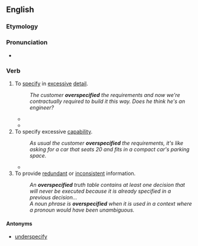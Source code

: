 ==English==

===Etymology===
{{prefix|en|over|specify}}

===Pronunciation===
* {{a|GA}} {{IPA|/ˌoʊvɚˈspɛsɪˌfaɪ/|lang=en}}

===Verb===
{{en-verb|overspecifies|overspecifying|overspecified|overspecified}}

# To [[specify]] in [[excessive]] [[detail]].
#: ''The customer '''overspecified''' the requirements and now we're contractually required to build it this way. Does he think he's an engineer?''
#* {{quote-book|year=1949|editor=Walter E. Burton|chapter=Sponge Rubber|title=Engineering with Rubber|edition=1st|location=New York|publisher=McGraw-Hill Book Company|page=389|pageurl=https://archive.org/stream/in.ernet.dli.2015.215386/2015.215386.Engineering-With#page/n405|passage=Manufacturers of sponge-rubber products have noted a tendency for designers and other users to '''overspecify.'''}}
#* {{quote-journal|year=1975|author={{w|John Whittet}}|title=We Need NEOCS|journal={{w|All Hands}}|number=698|page=50|pageurl=https://archive.org/stream/allhands6967unit#page/n189|passage=First, the study group discovered a tendency in the current system to '''overspecify''' a billet. For example, to write a billet for a laboratory technician, one could specify rate and rating, as an {{w|HM1}}, one could specify [[w:Enlisted rank|E-6]] and [[w:Navy Enlisted Classification|NEC]]-8506, or one could specify both. Obviously, this sort of procedure creates distribution problems which could compound.}}
# To specify excessive [[capability]].
#: ''As usual the customer '''overspecified''' the requirements, it's like asking for a car that seats 20 and fits in a compact car's parking space.''
#* {{quote-journal|date=1991-04-01|author=Gene P. Carlson|title=NFPA 1903: Mobile Water Supply Apparatus|journal=Fire Engineering|url=http://www.fireengineering.com/articles/print/volume-144/issue-4/features/nfpa-1903-mobile-water-supply-apparatus.html|passage=Design your mobile water supply apparatus around the chassis that you intend to use. Don’t '''overspecify''' or underspecify the unit.}}
# To provide [[redundant]] or [[inconsistent]] information.
#: ''An '''overspecified''' truth table contains at least one decision that will never be executed because it is already specified in a previous decision...''
#: ''A noun phrase is '''overspecified''' when it is used in a context where a pronoun would have been unambiguous.''

====Antonyms====
* {{sense|specify in excessive detail}} [[underspecify]]